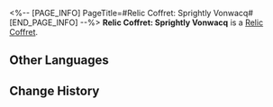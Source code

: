 <%-- [PAGE_INFO]
PageTitle=#Relic Coffret: Sprightly Vonwacq#
[END_PAGE_INFO] --%>
{{Item Infobox
|id          = 71019
|image       = Item Relic Coffret- Sprightly Vonwacq.png
|type        = Relic Coffret
|invCategory = Valuables
|rarity      = 5
|effect      = 
|description = A device used to collect and restore the Lightdust in the Fragmentum to its original form. Use this to obtain a random 5-star relic from the Sprightly Vonwacq set.
}}
{{Description|You never know what's in the box until you open it.<br /><br />''"So it's essentially like buying a lottery ticket?"<br />"At least we don't need to worry about finding a cat that is both dead and alive."''}}
'''Relic Coffret: Sprightly Vonwacq''' is a [[Relic Coffret]].

==Other Languages==
{{Other Languages
|en   = Relic Coffret: Sprightly Vonwacq
|zhs  = 遗器铸盒：生命的翁瓦克
|zht  = 遺器鑄盒：生命的翁瓦克
|ja   = 遺物ボックス：生命のウェンワーク
|ko   = 유물 주조함: 생명의 바커 공
|es   = Cofre de artefactos: Vonwacq el vivaz
|fr   = Coffret à relique&nbsp;: La vie sur Vonwacq
|ru   = Сундук с Реликвиями: Живой Вонвак
|th   = กล่องรีลิกส์: Sprightly Vonwacq
|vi   = Hộp Đúc Di Vật: Vonwacq Hoạt Bát
|de   = Reliktkästchen: Lebhaftes Vonwacq
|id   = Relic Coffret: Sprightly Vonwacq
|pt   = Cofre de Relíquia: Vonwacq Vivaz
}}

==Change History==
{{Change History|1.0}}